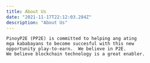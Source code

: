 ```yaml
---
title: About Us
date: "2021-11-17T22:12:03.284Z"
description: "About Us"
---
```


    PinoyP2E (PP2E) is committed to helping ang ating 
    mga kababayans to become succesful with this new 
    opportunity play-to-earn.  We believe in P2E.
    We believe blockchain technology is a great enabler.